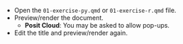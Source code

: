 * Open the `01-exercise-py.qmd` or `01-exercise-r.qmd` file.
* Preview/render the document.
  * **Posit Cloud**: You may be asked to allow pop-ups.
* Edit the title and preview/render again.
